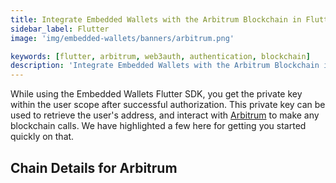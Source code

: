 ```yaml
---
title: Integrate Embedded Wallets with the Arbitrum Blockchain in Flutter
sidebar_label: Flutter
image: 'img/embedded-wallets/banners/arbitrum.png'

keywords: [flutter, arbitrum, web3auth, authentication, blockchain]
description: 'Integrate Embedded Wallets with the Arbitrum Blockchain in Flutter | Embedded Wallets'
---
```



While using the Embedded Wallets Flutter SDK, you get the private key within the user scope after successful authorization. This private key can be used to retrieve the user's address, and interact with [Arbitrum](https://arbitrum.io/) to make any blockchain calls. We have highlighted a few here for getting you started quickly on that.

## Chain Details for Arbitrum

<ChainDetailsArbitrum />

<EVMInteraction />
